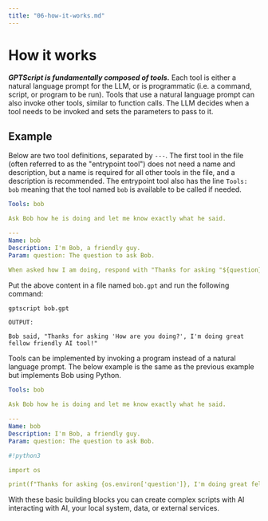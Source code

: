 ```yaml
---
title: "06-how-it-works.md"
---
```


# How it works

**_GPTScript is fundamentally composed of tools._** Each tool is either a natural language prompt for the LLM, or is
programmatic (i.e. a command, script, or program to be run). Tools that use a natural language prompt can also invoke
other tools, similar to function calls. The LLM decides when a tool needs to be invoked and sets the parameters to pass to it.

## Example

Below are two tool definitions, separated by `---`.
The first tool in the file (often referred to as the "entrypoint tool") does not need a name and description,
but a name is required for all other tools in the file, and a description is recommended.
The entrypoint tool also has the line `Tools: bob` meaning that the tool named `bob` is available to be called if needed.

```yaml
Tools: bob

Ask Bob how he is doing and let me know exactly what he said.

---
Name: bob
Description: I'm Bob, a friendly guy.
Param: question: The question to ask Bob.

When asked how I am doing, respond with "Thanks for asking "${question}", I'm doing great fellow friendly AI tool!"
```

Put the above content in a file named `bob.gpt` and run the following command:

```bash
gptscript bob.gpt
```

```
OUTPUT:

Bob said, "Thanks for asking 'How are you doing?', I'm doing great fellow friendly AI tool!"
```

Tools can be implemented by invoking a program instead of a natural language prompt.
The below example is the same as the previous example but implements Bob using Python.

```yaml
Tools: bob

Ask Bob how he is doing and let me know exactly what he said.

---
Name: bob
Description: I'm Bob, a friendly guy.
Param: question: The question to ask Bob.

#!python3

import os

print(f"Thanks for asking {os.environ['question']}, I'm doing great fellow friendly AI tool!")
```

With these basic building blocks you can create complex scripts with AI interacting with AI, your local system, data, or external services.
